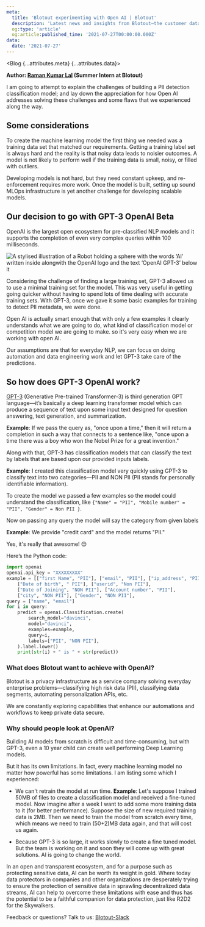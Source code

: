 ```yaml
---
meta:
  title: 'Blotout experimenting with Open AI | Blotout'
  description: 'Latest news and insights from Blotout—the customer data platform reimagined for the trusted enterprise.'
  og:type: 'article'
  og:article:published_time: '2021-07-27T00:00:00.000Z'
data:
  date: '2021-07-27'
---
```



<Blog {...attributes.meta} {...attributes.data}>

**Author: [Raman Kumar Lal](https://www.linkedin.com/in/raman-kumar-lal-a65581181/) (Summer Intern at Blotout)**

I am going to attempt to explain the challenges of building a PII detection classification model; and lay down the appreciation for how Open AI addresses solving these challenges and some flaws that we experienced along the way.

## Some considerations

To create the machine learning model the first thing we needed was a training data set that matched our requirements. Getting a training label set is always hard and the reality is that noisy data leads to noisier outcomes. A model is not likely to perform well if the training data is small, noisy, or filled with outliers.

Developing models is not hard, but they need constant upkeep, and re-enforcement requires more work. Once the model is built, setting up sound MLOps infrastructure is yet another challenge for developing scalable models.

## Our decision to go with GPT-3 OpenAI Beta

OpenAI is the largest open ecosystem for pre-classified NLP models and it supports the completion of even very complex queries within 100 milliseconds.

<div className='right'>
  <img src='/img/blog/open-ai.jpg' alt='A stylised illustration of a Robot holding a sphere with the words ‘AI’ written inside alongwith the OpenAI logo and the text ‘OpenAI GPT-3’ below it' />
</div>

Considering the challenge of finding a large training set, GPT-3 allowed us to use a minimal training set for the model. This was very useful in getting going quicker without having to spend lots of time dealing with accurate training sets. With GPT-3, once we gave it some basic examples for training to detect PII metadata, we were done.

Open AI is actually smart enough that with only a few examples it clearly understands what we are going to do, what kind of classification model or competition model we are going to make. so it's very easy when we are working with open AI.

Our assumptions are that for everyday NLP, we can focus on doing automation and data engineering work and let GPT-3 take care of the predictions.

## So how does GPT-3 OpenAI work?

[GPT-3](https://openai.com/blog/gpt-3-apps/) (Generative Pre-trained Transformer-3) is third generation GPT language—it’s basically a deep learning transformer model which can produce a sequence of text upon some input text designed for question answering, text generation, and summarization.

**Example**: If we pass the query as, "once upon a time," then it will return a completion in such a way that connects to a sentence like, "once upon a time there was a boy who won the Nobel Prize for a great invention."

Along with that, GPT-3 has classification models that can classify the text by labels that are based upon our provided inputs labels.

**Example**: I created this classification model very quickly using GPT-3 to classify text into two categories—PII and NON PII (PII stands for personally identifiable information).

To create the model we passed a few examples so the model could understand the classification, like `{"Name" = "PII", "Mobile number" = "PII", "Gender" = Non PII }`.

Now on passing any query the model will say the category from given labels

**Example**: We provide "credit card" and the model returns "PII."

Yes, it's really that awesome! 😊

Here’s the Python code:

```python
import openai
openai.api_key = "XXXXXXXXX"
example = [["first Name", "PII"], ["email", "PII"], ["ip_address", "PII"],
    ["Date of birth", " PII"], ["userid", "Non PII"],
    ["Date of Joining", "NON PII"], ["Account number", "PII"],
    ["city", "NON PII"], ["Gender", "NON PII"],
query = ["name", "email"]
for i in query:
    predict = openai.Classification.create(
        search_model="davinci",
        model="davinci",
        examples=example,
        query=i,
        labels=["PII", "NON PII"],
    ).label.lower()
    print(str(i) + " is " + str(predict))
```

### What does Blotout want to achieve with OpenAI?

Blotout is a privacy infrastructure as a service company solving everyday enterprise problems—classifying high risk data (PII), classifying data segments, automating personalization APIs, etc.

We are constantly exploring capabilities that enhance our automations and workflows to keep private data secure.

### Why should people look at OpenAI?

Building AI models from scratch is difficult and time-consuming, but with GPT-3, even a 10 year child can create well performing Deep Learning models.

But it has its own limitations. In fact, every machine learning model no matter how powerful has some limitations. I am listing some which I experienced:

- We can't retrain the model at run time. **Example**: Let's suppose I trained 50MB of files to create a classification model and received a fine-tuned model. Now imagine after a week I want to add some more training data to it (for better performance). Suppose the size of new required training data is 2MB. Then we need to train the model from scratch every time, which means we need to train (50+2)MB data again, and that will cost us again.

- Because GPT-3 is so large, it works slowly to create a fine tuned model. But the team is working on it and soon they will come up with great solutions. AI is going to change the world.

In an open and transparent ecosystem, and for a purpose such as protecting sensitive data, AI can be worth its weight in gold. Where today data protectors in companies and other organizations are desperately trying to ensure the protection of sensitive data in sprawling decentralized data streams, AI can help to overcome these limitations with ease and thus has the potential to be a faithful companion for data protection, just like R2D2 for the Skywalkers.

Feedback or questions? Talk to us: [Blotout-Slack](https://blotout-shared.slack.com)

</Blog>
